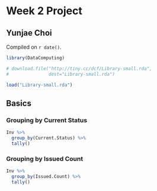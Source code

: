# Week 2 Project

## Yunjae Choi

<!-- leave this material as is -->
Compiled on `r date()`.

```r
library(DataComputing)
```
<!-- put your content after this line -->


```r
# download.file("http://tiny.cc/dcf/Library-small.rda", 
#               dest="Library-small.rda")
```
```r
load("Library-small.rda")
```




## Basics
### Grouping by Current Status
```r
Inv %>%
  group_by(Current.Status) %>%
  tally()
```

### Grouping by Issued Count
```r
Inv %>%
  group_by(Issued.Count) %>%
  tally()
```

